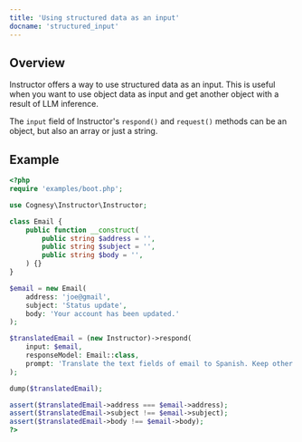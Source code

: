 ```yaml
---
title: 'Using structured data as an input'
docname: 'structured_input'
---
```


## Overview

Instructor offers a way to use structured data as an input. This is
useful when you want to use object data as input and get another object
with a result of LLM inference.

The `input` field of Instructor's `respond()` and `request()` methods
can be an object, but also an array or just a string.


## Example

```php
<?php
require 'examples/boot.php';

use Cognesy\Instructor\Instructor;

class Email {
    public function __construct(
        public string $address = '',
        public string $subject = '',
        public string $body = '',
    ) {}
}

$email = new Email(
    address: 'joe@gmail',
    subject: 'Status update',
    body: 'Your account has been updated.'
);

$translatedEmail = (new Instructor)->respond(
    input: $email,
    responseModel: Email::class,
    prompt: 'Translate the text fields of email to Spanish. Keep other fields unchanged.',
);

dump($translatedEmail);

assert($translatedEmail->address === $email->address);
assert($translatedEmail->subject !== $email->subject);
assert($translatedEmail->body !== $email->body);
?>
```
